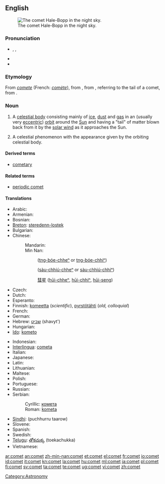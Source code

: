 {{wikipedia}}
==English==
[[Image:Comet-Hale-Bopp-29-03-1997 hires adj.jpg|thumb|right|The comet Hale-Bopp in the night sky.]]

===Pronunciation===
* {{enPR|kŏm'ət}}, {{IPA|/ˈkɒmət/}}, {{SAMPA|/"kQm@t/}}
* {{audio|en-us-comet.ogg|Audio (US)}}
* {{rhymes|ɒmɪt}}

===Etymology===
From {{etyl|fro}} ''[[comete]]'' (French: ''[[comète]]''), from {{etyl|la}} {{term|cometa|lang=la}}, from {{etyl|grc}} {{term|κομήτης||longhaired|sc=Polytonic|tr=komētēs|lang=grc}}, referring to the tail of a comet, from {{term|κόμη||hair|sc=Polytonic|tr=komē|lang=grc}}.

===Noun===
{{en-noun}}

# {{astronomy}} A [[celestial body]] consisting mainly of [[ice]], [[dust]] and [[gas]] in an (usually very [[eccentric]]) [[orbit]] around the [[Sun]] and having a "tail" of matter blown back from it by the [[solar wind]] as it approaches the Sun.
# A celestial phenomenon with the appearance given by the orbiting celestial body.

====Derived terms====
* [[cometary]]

====Related terms====
* [[periodic comet]]

====Translations====
{{trans-top|a celestial body, generally with a tail}}
* Arabic: {{t|ar|مذنب|m|tr=mudhánnab}}
* Armenian: {{t-|hy|գիսաստղ|tr=gisastġ}}
* Bosnian: {{t-|bs|kometa|f}}
* [[Breton]]: [[steredenn-lostek]] {{f}}
* Bulgarian: {{t-|bg|комета|f|tr=kométa}}
* Chinese:
*: Mandarin: {{t-|cmn|彗星|tr=huìxīng|sc=Hani}}
*: Min Nan:
*:: {{zh-ts|[[長尾星]]|[[长尾星]]}} ([[tn̂g-bóe-chheⁿ|tn{{unicode|̂}}g-bóe-chheⁿ]] or [[tn̂g-bóe-chhiⁿ|tn{{unicode|̂}}g-bóe-chhiⁿ]])
*:: {{zh-ts|[[掃帚星]]|[[扫帚星]]}} ([[sàu-chhiú-chheⁿ]] or [[sàu-chhiú-chhiⁿ]])
*:: [[彗星]] ([[hūi-chheⁿ]], [[hūi-chhiⁿ]], [[hūi-seng]])
* Czech: {{t+|cs|kometa|f}}
* Dutch: {{t+|nl|komeet|m}}
* Esperanto: {{t-|eo|kometo|xs=Esperanto}}
* Finnish: [[komeetta]] (''scientific''), [[pyrstötähti]] (''old, colloquial'')
* French: {{t+|fr|comète|f}}
* German: {{t+|de|Komet|m}}
* Hebrew: [[שביט]] (shavyt') {{m}}
* Hungarian: {{t+|hu|üstökös}}
* [[Ido]]: [[kometo]]
{{trans-mid}}
* Indonesian: {{t+|id|komet|xs=Indonesian}}
* [[Interlingua]]: [[cometa]]
* Italian: {{t-|it|cometa|f}}
* Japanese: {{t+|ja|彗星|tr=すいせい, suiséi}}
* Latin: {{t-|la|cometes|m}}
* Lithuanian: {{t-|lt|kometa|f|xs=Lithuanian}}
* Maltese: {{t-|mt|kometa|f|xs=Maltese}}
* Polish: {{t+|pl|kometa|f}}
* Portuguese: {{t+|pt|cometa|m}}
* Russian: {{t+|ru|комета|f|tr=kométa}}
* Serbian:
*: Cyrillic: [[комета#Serbian|комета]] {{f}}
*: Roman: [[kometa#Serbian|kometa]] {{f}}
* [[Sindhi]]: {{sd-Arab|[[پُڇُڙُ تارو]]}} (puchhurru taarow) {{m}}
* Slovene: {{t+|sl|komet|m}}
* Spanish: {{t+|es|cometa|m}}
* Swedish: {{t+|sv|komet|c}}
* [[Telugu]]: [[తోకచుక్క]] (toekachukka)
* Vietnamese: {{t+|vi|sao chổi|xs=Vietnamese}}
{{trans-bottom}}

[[Category:Astronomy]]

[[ar:comet]]
[[an:comet]]
[[zh-min-nan:comet]]
[[et:comet]]
[[el:comet]]
[[fr:comet]]
[[io:comet]]
[[id:comet]]
[[it:comet]]
[[kn:comet]]
[[la:comet]]
[[hu:comet]]
[[ml:comet]]
[[ja:comet]]
[[pl:comet]]
[[fi:comet]]
[[sv:comet]]
[[ta:comet]]
[[te:comet]]
[[ug:comet]]
[[vi:comet]]
[[zh:comet]]